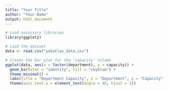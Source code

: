 ```yaml
---
title: "Your Title"
author: "Your Name"
output: html_document
---
```


```r
# Load necessary libraries
library(ggplot2)

# Load the dataset
data <- read.csv("yokatlas_data.csv")

# Create the bar plot for the 'capacity' column
ggplot(data, aes(x = factor(department), y = capacity)) +
  geom_bar(stat = "identity", fill = "skyblue") +
  theme_minimal() +
  labs(title = "Department Capacity", x = "Department", y = "Capacity") +
  theme(axis.text.x = element_text(angle = 45, hjust = 1))

```


